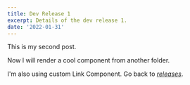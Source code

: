 ```yaml
---
title: Dev Release 1
excerpt: Details of the dev release 1.
date: '2022-01-31'
---
```



This is my second post.

Now I will render a cool component from another folder.

<Cool/>

I'm also using custom Link Component.
Go back to _[releases](/releases)_.
